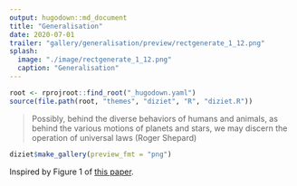 ```yaml
---
output: hugodown::md_document
title: "Generalisation"
date: 2020-07-01
trailer: "gallery/generalisation/preview/rectgenerate_1_12.png"
splash:
  image: "./image/rectgenerate_1_12.png"
  caption: "Generalisation"
---
```


```r
root <- rprojroot::find_root("_hugodown.yaml")
source(file.path(root, "themes", "diziet", "R", "diziet.R"))
```

> Possibly, behind the diverse behaviors of humans and animals, as behind the various motions of planets and stars, we may discern the operation of universal laws (Roger Shepard)

```r
diziet$make_gallery(preview_fmt = "png")
```

Inspired by Figure 1 of [this paper](https://psyarxiv.com/ygbjp/).
